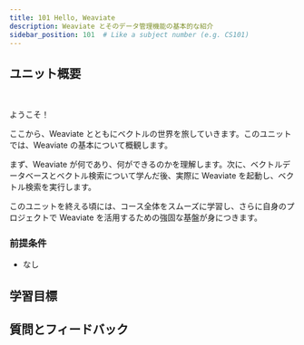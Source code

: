 ```yaml
---
title: 101 Hello, Weaviate
description: Weaviate とそのデータ管理機能の基本的な紹介
sidebar_position: 101  # Like a subject number (e.g. CS101)
---
```


## <i class="fa-solid fa-chalkboard-user"></i> ユニット概要


<ReactPlayer className="react-player" url='https://youtu.be/FU7l5pr2FmU' controls='true' />
<br/>

<!-- Provide context for this course, in addition to the concrete learning goals and outcomes. Why would someone want to do this unit? -->

ようこそ！

ここから、Weaviate とともにベクトルの世界を旅していきます。このユニットでは、Weaviate の基本について概観します。

まず、Weaviate が何であり、何ができるのかを理解します。次に、ベクトルデータベースとベクトル検索について学んだ後、実際に Weaviate を起動し、ベクトル検索を実行します。

このユニットを終える頃には、コース全体をスムーズに学習し、さらに自身のプロジェクトで Weaviate を活用するための強固な基盤が身につきます。

### <i class="fa-solid fa-clipboard-list-check"></i> 前提条件

- なし

## <i class="fa-solid fa-chalkboard-user"></i> 学習目標


<LearningGoalsExp />


<LearningGoals unitName="hello_weaviate"/>

## 質問とフィードバック


<DocsFeedback/>